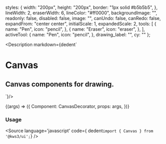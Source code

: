
  styles: {
    width: "200px",
    height: "200px",
    border: "1px solid #b5b5b5",
  },
  lineWidth: 2,
  eraserWidth: 6,
  lineColor: "#ff0000",
  backgroundImage: "",
  readonly: false,
  disabled: false,
  image: "",
  canUndo: false,
  canRedo: false,
  expandFrom: "center center",
  initialScale: 1,
  expandedScale: 2,
  tools: [
    {
      name: "Pen",
      icon: "pencil",
    },
    {
      name: "Eraser",
      icon: "eraser",
    },
  ],
  activeTool: {
    name: "Pen",
    icon: "pencil",
  },
  drawing_label: "",
  cy: ""
};

<Meta
  title="Helpers/Canvas"
  component={KWS3Canvas}
  args={args}
/>

<Description markdown={dedent`
# Canvas
## Canvas components for drawing.
`}/>

<Canvas>
  <Story
  name="Canvas"
  args={args}
  >
  {(args) => ({
    Component: CanvasDecorator,
    props: args,
  })}
  </Story>
</Canvas>

<ArgsTable story="Canvas" />

### Usage
<Source
  language='javascript'
  code={ dedent`import { Canvas } from '@kws3/ui';`}
/>